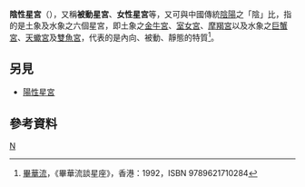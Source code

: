 {{NoteTA
|G1=Astronomy
}}
'''陰性星宮'''（{{lang-en|Negative sign}}），又稱'''被動星宮'''、'''女性星宮'''等，又可與中國傳統[[陰陽|陰陽]]之「陰」比，指的是土象及水象之六個星宮，即土象之[[金牛宮|金牛宮]]、[[室女宮|室女宮]]、[[摩羯宮|摩羯宮]]以及水象之[[巨蟹宮|巨蟹宮]]、[[天蠍宮|天蠍宮]]及[[雙魚宮|雙魚宮]]，代表的是內向、被動、靜態的特質<ref>[[畢華流|畢華流]]，《畢華流談星座》，香港：1992，ISBN 9789621710284</ref>。

==另見==
*[[陽性星宮|陽性星宮]]

==參考資料==
{{reflist|30em}}

{{Astrology}}

[[Category:占星术|N]]